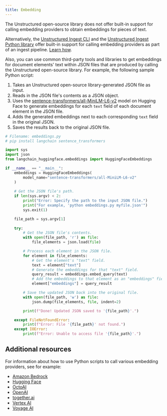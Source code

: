 ```yaml
---
title: Embedding 
---
```


The Unstructured open-source library does not offer built-in support for calling embedding providers to obtain embeddings for pieces of text.

Alternatively, the [Unstructured Ingest CLI](/open-source/ingestion/overview#unstructured-ingest-cli) and the [Unstructured Ingest Python library](/open-source/ingestion/python-ingest) 
offer built-in support for calling embedding providers as part of an ingest pipeline. [Learn how](/open-source/how-to/embedding).

Also, you can use common third-party tools and libraries to get embeddings for document elements' text within JSON files that are 
produced by calling the Unstructured open-source library. For example, the following sample Python script:

1. Takes an Unstructured open-source library-generated JSON file as input.
2. Reads in the JSON file's contents as a JSON object.
2. Uses the [sentence-transformers/all-MiniLM-L6-v2](https://huggingface.co/sentence-transformers/all-MiniLM-L6-v2) 
   model on Hugging Face to generate embeddings for each `text` field of each document element in the JSON file. 
3. Adds the generated embeddings next to each corresponding `text` field in the original JSON.
4. Saves the results back to the original JSON file.

```python Python
# Filename: embeddings.py
# pip install langchain sentence_transformers

import sys
import json
from langchain_huggingface.embeddings import HuggingFaceEmbeddings

if __name__ == "__main__":
    embeddings = HuggingFaceEmbeddings(
        model_name="sentence-transformers/all-MiniLM-L6-v2"
    )
    
    # Get the JSON file's path.
    if len(sys.argv) < 2:
        print("Error: Specify the path to the input JSON file.")
        print("For example, 'python embeddings.py myfile.json'")
        sys.exit(1)

    file_path = sys.argv[1]
    
    try:
        # Get the JSON file's contents.
        with open(file_path, 'r') as file:
            file_elements = json.load(file)

        # Process each element in the JSON file.
        for element in file_elements:
            # Get the element's "text" field.
            text = element["text"]
            # Generate the embeddings for that "text" field.
            query_result = embeddings.embed_query(text)
            # Add the embeddings to that element as an "embeddings" field.
            element["embeddings"] = query_result

        # Save the updated JSON back into the original file.
        with open(file_path, 'w') as file:
            json.dump(file_elements, file, indent=2)

        print(f"Done! Updated JSON saved to '{file_path}'.")

    except FileNotFoundError:
        print(f"Error: File '{file_path}' not found.")
    except IOError:
        print(f"Error: Unable to access file '{file_path}'.")
```

## Additional resources

For information about how to use Python scripts to call various embedding providers, see for example:

- [Amazon Bedrock](https://docs.aws.amazon.com/code-library/latest/ug/python_3_bedrock-runtime_code_examples.html#amazon_titan_text_embeddings)
- [Hugging Face](https://huggingface.co/blog/getting-started-with-embeddings)
- [OctoAI](https://octo.ai/blog/introducing-octoais-embedding-api-to-power-your-rag-needs/)
- [OpenAI](https://platform.openai.com/docs/guides/embeddings)
- [together.ai](https://docs.together.ai/docs/embeddings-overview)
- [Vertex AI](https://cloud.google.com/vertex-ai/generative-ai/docs/embeddings/get-text-embeddings)
- [Voyage AI](https://docs.voyageai.com/docs/embeddings)